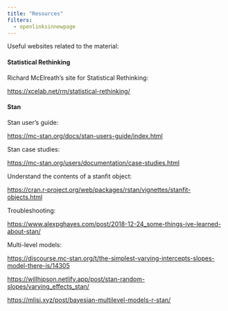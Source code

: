 ```yaml
---
title: "Resources"
filters:
  - openlinksinnewpage
---
```


Useful websites related to the material:

#### Statistical Rethinking

Richard McElreath's site for Statistical Rethinking:

<https://xcelab.net/rm/statistical-rethinking/>

#### Stan

Stan user's guide:

<https://mc-stan.org/docs/stan-users-guide/index.html>

Stan case studies:

<https://mc-stan.org/users/documentation/case-studies.html>

Understand the contents of a stanfit object:

<https://cran.r-project.org/web/packages/rstan/vignettes/stanfit-objects.html>

Troubleshooting:

<https://www.alexpghayes.com/post/2018-12-24_some-things-ive-learned-about-stan/>

Multi-level models:

<https://discourse.mc-stan.org/t/the-simplest-varying-intercepts-slopes-model-there-is/14305>

<https://willhipson.netlify.app/post/stan-random-slopes/varying_effects_stan/>

<https://mlisi.xyz/post/bayesian-multilevel-models-r-stan/>
